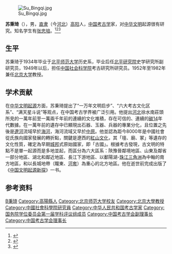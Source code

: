 [[File:Su_Bingqi.jpg|thumb]]

'''苏秉琦'''（{{bd|1909年|10月4日|1997年|6月30日|catIdx=S}}），男，[[直隶省|直隶]]（今[[河北省|河北]]）[[高阳县|高阳]]人，[[中国|中国]][[考古学|考古学]]家，对[[中华文明|中华文明]]起源很有研究。知名学生有[[张忠培|张忠培]]。<ref>{{Cite book|title=中国当代文化名人小传|author=伍杰主编; 崔运玺, 王伟华, 周昌喜副主编|publisher=辽宁人民出版社|year=1993|isbn=9787205022938|location=沈阳|pages=}}</ref><ref>{{Cite book|title=中华当代文化名人大辞典|author=张品兴, 殷登祥, 陈有进等主编|publisher=中国广播电视出版社|year=1992|isbn=9787504315137|location=北京|pages=}}</ref><ref>{{Cite book|title=当代中国社会科学手册|author=汝信，易克信主编|publisher=社会科学文献出版社|year=1988|isbn=|location=北京|pages=}}</ref>

== 生平 ==
苏秉琦于1934年毕业于[[北平师范大学|北平师范大学]]历史系，毕业后任[[北平研究院|北平研究院]]史学研究所副研究员，1949年以后，担任[[中国社会科学院|中国社会科学院]]考古研究所研究员。1952年至1982年兼任[[北京大学|北京大学]]教授。

== 学术贡献 ==
在[[中华文明起源|中华文明起源]]方面，苏秉琦提出了“一万年文明启步”、“六大考古文化区系”、“满天星斗说”等观点，在中国考古学界被广泛引用。他提出[[河北|河北]]徐水南莊頭所見的一萬年前至一萬兩千年前的連續的文化堆積，存在可信的、連續的[[碳14|碳14]]年代數據。在一萬年前的遺存中已顯現出石器、玉器、兵器的專業分化，且位置之先後是[[遼河|遼河]]流域早於[[海河|海河]]，海河流域又早於[[中原|中原]]。他並認為距今8000年是中國社會從氏族向國家發展的轉折點，關鍵是遼西的[[紅山文化|紅山文化]]，其「壇、廟、冢」等遺存的文化性質，確定為早期[[城邦|城邦]]式原始國家，即「古國」。根據考古發現，古文明的特點不是單一起源而是多地並起，而區分為六大區系：陝豫晉鄰境地區、山東及鄰省一部分地區、湖北和鄰近地區、長江下游地區、以鄱陽湖-[[珠江三角洲|珠江三角洲]]為中軸的南方地區，和以長城地帶（隴東、[[河套|河套]]）為重心的北方地區。他在逝世前完成出版了《[[中国文明起源新探|中国文明起源新探]]》一书。

== 参考资料 ==
{{reflist}}

{{国务院学位委员会第一届学科评议组/历史学}}
{{Navboxes
| title  = 苏秉琦在[[中国考古学会|中国考古学会]]的职务
| list1  =
{{中国考古学会第一届理事会}}
{{中国考古学会第二届理事会}}
{{中国考古学会第三届理事会}}
}}

{{Authority control}}
{{DEFAULTSORT:S}}
[[Category:苏姓|B秉琦]]
[[Category:高陽縣人|Category:高陽縣人]]
[[Category:北京师范大学校友|Category:北京师范大学校友]]
[[Category:北京大學教授|Category:北京大學教授]]
[[Category:中國社會科學院研究員|Category:中國社會科學院研究員]]
[[Category:中华人民共和国考古学家|Category:中华人民共和国考古学家]]
[[Category:国务院学位委员会第一届学科评议组成员|Category:国务院学位委员会第一届学科评议组成员]]
[[Category:中国考古学会副理事长|Category:中国考古学会副理事长]]
[[Category:中国考古学会理事长|Category:中国考古学会理事长]]
